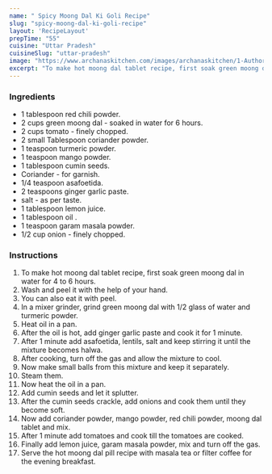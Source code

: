 ---
name: " Spicy Moong Dal Ki Goli Recipe"
slug: "spicy-moong-dal-ki-goli-recipe"
layout: 'RecipeLayout'
prepTime: "55"
cuisine: "Uttar Pradesh"
cuisineSlug: "uttar-pradesh"
image: "https://www.archanaskitchen.com/images/archanaskitchen/1-Author/hema/Spicy_Moong_Dal_Ki_Goli_Recipe-1.jpg"
excerpt: "To make hot moong dal tablet recipe, first soak green moong dal in water for 4 to 6 hours"
---

### Ingredients

-  1 tablespoon red chili powder.
- 2 cups green moong dal - soaked in water for 6 hours.
-  2 cups tomato - finely chopped.
-  2 small Tablespoon coriander powder.
-  1 teaspoon turmeric powder.
-  1 teaspoon mango powder.
-  1 tablespoon cumin seeds.
-  Coriander - for garnish.
-  1/4 teaspoon asafoetida.
-  2 teaspoons ginger garlic paste.
-  salt - as per taste.
-  1 tablespoon lemon juice.
-  1 tablespoon oil .
-  1 teaspoon garam masala powder.
-  1/2 cup onion - finely chopped.

### Instructions

1. To make hot moong dal tablet recipe, first soak green moong dal in water for 4 to 6 hours.
1. Wash and peel it with the help of your hand.
1. You can also eat it with peel.
1. In a mixer grinder, grind green moong dal with 1/2 glass of water and turmeric powder.
1. Heat oil in a pan.
1. After the oil is hot, add ginger garlic paste and cook it for 1 minute.
1. After 1 minute add asafoetida, lentils, salt and keep stirring it until the mixture becomes halwa.
1. After cooking, turn off the gas and allow the mixture to cool.
1. Now make small balls from this mixture and keep it separately.
1. Steam them.
1. Now heat the oil in a pan.
1. Add cumin seeds and let it splutter.
1. After the cumin seeds crackle, add onions and cook them until they become soft.
1. Now add coriander powder, mango powder, red chili powder, moong dal tablet and mix.
1. After 1 minute add tomatoes and cook till the tomatoes are cooked.
1. Finally add lemon juice, garam masala powder, mix and turn off the gas.
1. Serve the hot moong dal pill recipe with masala tea or filter coffee for the evening breakfast.

